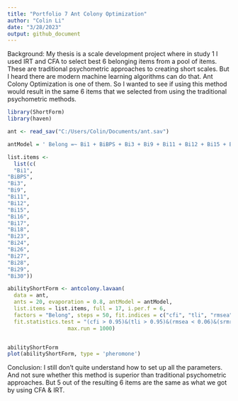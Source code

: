 ```yaml
---
title: "Portfolio 7 Ant Colony Optimization"
author: "Colin Li"
date: "3/28/2023"
output: github_document
---
```


Background: My thesis is a scale development project where in study 1 I used IRT and CFA to select best 6 belonging items from a pool of items. These are traditional psychometric approaches to creating short scales. But I heard there are modern machine learning algorithms can do that. Ant Colony Optimization is one of them. So
I wanted to see if using this method would result in the same 6 items that we selected from using the traditional psychometric methods. 

```r

library(ShortForm)
library(haven)

ant <- read_sav("C:/Users/Colin/Documents/ant.sav")

```

```r

antModel = ' Belong =~ Bi1 + BiBPS + Bi3 + Bi9 + Bi11 + Bi12 + Bi15 + Bi16 + Bi17 + Bi18 + Bi23 + Bi24 + Bi26 + Bi27 + Bi28 + Bi29 + Bi30 +'

list.items <- 
  list(c(
  "Bi1",
"BiBPS",
"Bi3",
"Bi9",
"Bi11",
"Bi12",
"Bi15",
"Bi16",
"Bi17",
"Bi18",
"Bi23",
"Bi24",
"Bi26",
"Bi27",
"Bi28",
"Bi29",
"Bi30"))

abilityShortForm <- antcolony.lavaan(
  data = ant,
  ants = 20, evaporation = 0.8, antModel = antModel,
  list.items = list.items, full = 17, i.per.f = 6,
  factors = "Belong", steps = 50, fit.indices = c("cfi", "tli", "rmsea", "srmr"),
  fit.statistics.test = "(cfi > 0.95)&(tli > 0.95)&(rmsea < 0.06)&(srmr<0.08)",  
                   max.run = 1000)


abilityShortForm
plot(abilityShortForm, type = 'pheromone')

```
Conclusion: I still don't quite understand how to set up all the parameters. And not sure whether this method is superior than traditional psychometric approaches. But 5 out of the resulting 6 items are the same as what we got by using CFA & IRT. 
